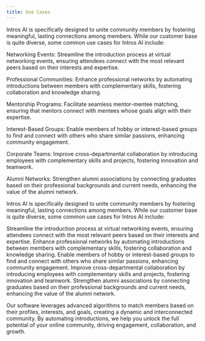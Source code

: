 ```yaml
---
title: Use Cases
---
```


Intros AI is specifically designed to unite community members by fostering meaningful, lasting connections among members. While our customer base is quite diverse, some common use cases for Intros AI include:

Networking Events: Streamline the introduction process at virtual networking events, ensuring attendees connect with the most relevant peers based on their interests and expertise.

Professional Communities: Enhance professional networks by automating introductions between members with complementary skills, fostering collaboration and knowledge sharing.

Mentorship Programs: Facilitate seamless mentor-mentee matching, ensuring that mentors connect with mentees whose goals align with their expertise.

Interest-Based Groups: Enable members of hobby or interest-based groups to find and connect with others who share similar passions, enhancing community engagement.

Corporate Teams: Improve cross-departmental collaboration by introducing employees with complementary skills and projects, fostering innovation and teamwork.

Alumni Networks: Strengthen alumni associations by connecting graduates based on their professional backgrounds and current needs, enhancing the value of the alumni network.

Intros AI is specifically designed to unite community members by fostering meaningful, lasting connections among members. While our customer base is quite diverse, some common use cases for Intros AI include:

<Steps>
  <Step title="Networking Events">
    Streamline the introduction process at virtual networking events, ensuring attendees connect with the most relevant peers based on their     interests and expertise.
  </Step>
  <Step title="Professional Communities">
    Enhance professional networks by automating introductions between members with complementary skills, fostering collaboration and             knowledge sharing.
  </Step>
  <Step title="Interest-Based Groups">
    Enable members of hobby or interest-based groups to find and connect with others who share similar passions, enhancing community             engagement.
  </Step>
  <Step title="Corporate Teams">
    Improve cross-departmental collaboration by introducing employees with complementary skills and projects, fostering innovation and           teamwork.
  </Step>
  <Step title="Alumni Networks">
    Strengthen alumni associations by connecting graduates based on their professional backgrounds and current needs, enhancing the value of     the alumni network.
  </Step>
</Steps>

Our software leverages advanced algorithms to match members based on their profiles, interests, and goals, creating a dynamic and interconnected community. By automating introductions, we help you unlock the full potential of your online community, driving engagement, collaboration, and growth.
